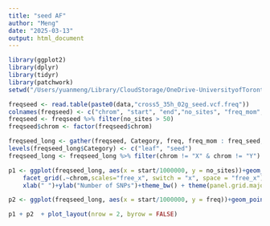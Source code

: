 ```yaml
---
title: "seed AF"
author: "Meng"
date: "2025-03-13"
output: html_document
---
```


```r
library(ggplot2)
library(dplyr)
library(tidyr)
library(patchwork)
setwd("/Users/yuanmeng/Library/CloudStorage/OneDrive-UniversityofToronto/Manuscripts/pollen_competition/")

```

```r

freqseed <- read.table(paste0(data,"cross5_35h_02g_seed.vcf.freq"))
colnames(freqseed) <- c("chrom", "start", "end","no_sites", "freq_mom", "freq_seed")
freqseed <- freqseed %>% filter(no_sites > 50)
freqseed$chrom <- factor(freqseed$chrom)

freqseed_long <- gather(freqseed, Category, freq, freq_mom : freq_seed, factor_key = TRUE)
levels(freqseed_long$Category) <- c("leaf", "seed")   
freqseed_long <- freqseed_long %>% filter(chrom != "X" & chrom != "Y")

p1 <- ggplot(freqseed_long, aes(x = start/1000000, y = no_sites))+geom_point(size = 0.2)+ geom_smooth(colour = "black")+
    facet_grid(.~chrom,scales="free_x", switch = "x", space = "free_x") + 
    xlab(" ")+ylab("Number of SNPs")+theme_bw() + theme(panel.grid.major = element_blank(),panel.grid.minor = element_blank(), axis.ticks.x = element_blank(),panel.spacing = unit(0.1, "cm"),strip.background = element_blank(),strip.placement = "outside")+ theme(text = element_text(size = 10))

p2 <- ggplot(freqseed_long, aes(x = start/1000000, y = freq))+geom_point(aes(colour = Category), size = 0.3, alpha=0.5)+ geom_smooth(aes(colour = Category))+ facet_grid(.~chrom,scales="free_x", switch = "x", space = "free_x") +  xlab("Position on Chromosome (Mb)")+ylab("Ref allele freq.")+theme_bw() + theme(panel.grid.major = element_blank(),panel.grid.minor = element_blank(), axis.ticks.x = element_blank(),panel.spacing = unit(0.1, "cm"),strip.background = element_blank(),strip.placement = "outside")+ theme(text = element_text(size = 10))

p1 + p2  + plot_layout(nrow = 2, byrow = FALSE)
```


